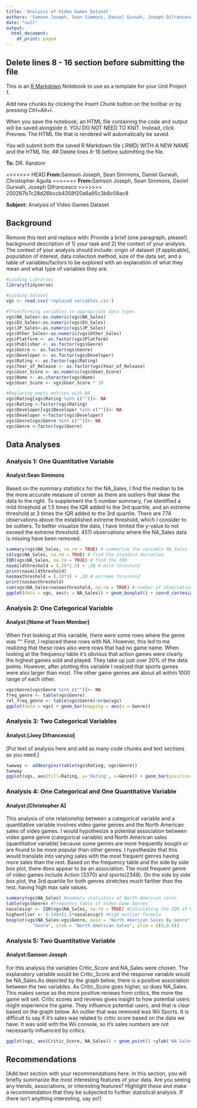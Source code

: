 ```yaml
---
title: 'Analysis of Video Games Dataset'
authors: 'Samson Joseph, Sean Simmons, Daniel Gurwah, Joseph Difrancesco'
date: "null"
output:
  html_document:
    df_print: paged
---
```

## Delete lines 8 - 16 section before submitting the file
This is an [R Markdown](http://rmarkdown.rstudio.com) Notebook to use as a template for your Unit Project 1.

Add new chunks by clicking the *Insert Chunk* button on the toolbar or by pressing *Ctrl+Alt+I*.

When you save the notebook, an HTML file containing the code and output will be saved alongside it. YOU DO NOT NEED TO KNIT. Instead, click Preview. The HTML file that is rendered will automatically be saved.

You will submit both the saved R Markdown file (.RMD) WITH A NEW NAME and the HTML file.
## Delete lines 8-16 before submitting the file.

**To:** DR. Random

<<<<<<< HEAD
**From:**Samson Joseph, Sean Simmons, Daniel Gurwah, Christopher Aguila
=======
**From:**Samson Joseph, Sean Simmons, Daniel Gurwah, Joseph Difrancesco
>>>>>>> 200267b7c28d26bccb4358f20a6a95c3b8c08ac8

**Subject:** Analysis of Video Games Dataset


## Background
Remove this text and replace with:  Provide a brief (one paragraph, please!) background description of 1) your task and 2) the context of your analysis. The context of your analysis should include: origin of dataset (if applicable), population of interest, data collection method, size of the data set, and a table of variables/factors to be explored with an explanation of what they mean and what type of variables they are.


```r
#Loading Libraries
library(tidyverse)

#Loading Dataset
vgs <- read.csv('replaced variables.csv')

#Transforming variables to appropriate data types
vgs$NA_Sales<-as.numeric(vgs$NA_Sales)
vgs$EU_Sales<-as.numeric(vgs$EU_Sales)
vgs$JP_Sales<-as.numeric(vgs$JP_Sales)
vgs$Other_Sales<-as.numeric(vgs$Other_Sales)
vgs$Platform <- as.factor(vgs$Platform)
vgs$Publisher <- as.factor(vgs$Genre)
vgs$Genre <- as.factor(vgs$Genre)
vgs$Developer <- as.factor(vgs$Developer)
vgs$Rating <- as.factor(vgs$Rating)
vgs$Year_of_Release <- as.factor(vgs$Year_of_Release)
vgs$User_Score <- as.numeric(vgs$User_Score)
vgs$Name <- as.character(vgs$Name)
vgs$User_Score <- vgs$User_Score * 10

#Replacing empty entries with NA
vgs$Rating[vgs$Rating %in% c("")]<- NA
vgs$Rating <-factor(vgs$Rating)
vgs$Developer[vgs$Developer %in% c("")]<- NA
vgs$Developer <-factor(vgs$Developer)
vgs$Genre[vgs$Genre %in% c("")]<- NA
vgs$Genre <-factor(vgs$Genre)
```


## Data Analyses

### Analysis 1: One Quantitative Variable
#### Analyst:Sean Simmons

Based on the summary statistics for the NA_Sales, I find the median to be the more accurate measure of center as there are outliers that skew the data to the right. To supplement the 5 number summary, I've identified a mild threshold at 1.5 times the IQR added to the 3rd quartile, and an extreme threshold at 3 times the IQR added to the 3rd quartile. There are 774 observations above the established extreme threshold, which I consider to be outliers. To better visualize the data, I have limited the y-value to not exceed the extreme threshold. 4511 observations where the NA_Sales data is missing have been removed.

```r
summary(vgs$NA_Sales, na.rm = TRUE) # summarize the variable NA_Sales
sd(vgs$NA_Sales, na.rm = TRUE) # find the standard deviation
IQR(vgs$NA_Sales, na.rm = TRUE) # find the IQR
nasmildthreshold = (.28*1.5) + .28 # mild threshold
print(nasmildthreshold)
nasmaxthreshold = (.28*3) + .28 # extreme threshold
print(nasmaxthreshold)
sum(vgs$NA_Sales>nasmaxthreshold, na.rm = TRUE) # number of observations above the max threshold
ggplot(data = vgs, aes(y = NA_Sales)) + geom_boxplot() + coord_cartesian(ylim = c(0, 1.12))
```



### Analysis 2: One Categorical Variable
#### Analyst:[Name of Team Member]

When first looking at this variable, there were some rows where the genre was "". First, I replaced these rows with NA. However, this led to me realizing that these rows also were rows that had no game name. 
When looking at the frequency table it's obvious that action games were clearly the highest games sold and played. They take up just over 20% of the data points. However, after plotting this variable I realized that sports games were also larger than most. The other game genres are about all within 1000 range of each other. 


```r
vgs$Genre[vgs$Genre %in% c("")]<- NA
freq_genre <- table(vgs$Genre)
rel_freq_genre <- table(vgs$Genre)/nrow(vgs)
ggplot(data = vgs) + geom_bar(mapping = aes(x = Genre))
```




### Analysis 3: Two Categorical Variables
#### Analyst:[Joey Difrancesco]

[Put text of analysis here and add as many code chunks and text sections as you need.]

```r
twoway <- addmargins(table(vgs$Rating, vgs$Genre))
twoway
ggplot(vgs, aes(fill=Rating, y='Rating', x=Genre)) + geom_bar(position= 'stack', stat='identity') + ylab('Count') + xlab('Genre') + theme(axis.text.x=element_text(angle = -90, vjust = 0.5))
```




### Analysis 4: One Categorical and One Quantitative Variable
#### Analyst:[Christopher A]

This analysis of one relationship between a categorical variable and a
quantitative variable involves video game genres and the North American sales of
video games. I would hypothesize a potential association between video game
genre (categorical variable) and North American sales (quantitative variable)
because some genres are more frequently bought or are found to be more popular
than other genres. I hypothesize that this would translate into varying sales with
the most frequent genres having more sales than the rest. Based on the frequency
table and the side by side box plot, there does appear to be an association.
The most frequent genre of video games include Action (3370) and sports(2348).
On the side by side box plot, the 3rd quartile for both genres stretches much
farther than the rest, having high max sale values. 
```r
summary(vgs$NA_Sales) #summary statistics of North American sales
table(vgs$Genre) #Frequency table of Video Game Genres
nasalesiqr <- IQR(vgs$NA_Sales, na.rm = TRUE) #Calculating the IQR of NA_Sales
highoutlier <- 0.340+(1.5*nasalesiqr) #High outlier formula
boxplot(vgs$NA_Sales~vgs$Genre, main = "North American Sales By Genre", xlab =
          "Genre", ylab = "North American Sales", ylim = c(0,0.8))
```




### Analysis 5: Two Quantitative Variable
#### Analyst:Samson Joseph

For this analysis the variables Critic_Score and NA_Sales were chosen. The explanatory variable would be Critic_Score and the response variable would be NA_Sales.As depicted by the graph below, there is a positive association between the two variables. As Critic_Score goes higher, so does NA_Sales. This makes sense as the more positive reviews from critics, the more the game will sell. Critic scores and reviews gives insight to how potential users might experience the game. They influence potential users, and that is clear based on the graph below. An outlier that was removed was Wii Sports. It is difficult to say if it's sales was related to critic score based on the data we have. It was sold with the Wii console, so it's sales numbers are not necessarily influenced by critics.

```r
ggplot(vgs, aes(Critic_Score, NA_Sales)) + geom_point() +ylab('NA Sales') + xlab('Critic Score') + ylim(0, 20)

```





## Recommendations

[Add text section with your recommendations here. In this section, you will briefly summarize the most interesting features of your data. Are you seeing any trends, associations, or interesting features? Highlight these and make a recommendation that they be subjected to further statistical analysis. If there isn’t anything interesting, say so!]

